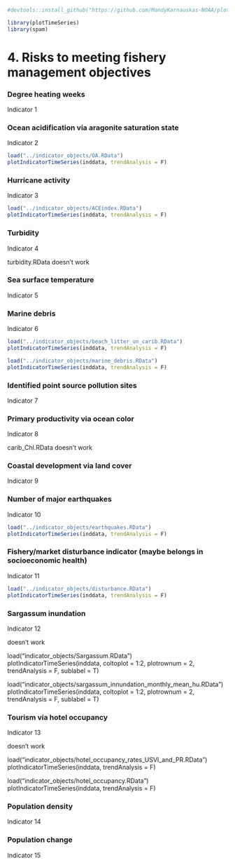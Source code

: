 ```r
#devtools::install_github("https://github.com/MandyKarnauskas-NOAA/plotTimeSeries.git")

library(plotTimeSeries)
library(spam)
```

# 4. Risks to meeting fishery management objectives

### Degree heating weeks

Indicator 1

### Ocean acidification via aragonite saturation state

Indicator 2

```r
load("../indicator_objects/OA.RData")
plotIndicatorTimeSeries(inddata, trendAnalysis = F)
```

### Hurricane activity

Indicator 3

```r
load("../indicator_objects/ACEindex.RData")
plotIndicatorTimeSeries(inddata, trendAnalysis = F)
```

### Turbidity

Indicator 4

turbidity.RData doesn't work

### Sea surface temperature

Indicator 5

### Marine debris

Indicator 6

```r
load("../indicator_objects/beach_litter_un_carib.RData")
plotIndicatorTimeSeries(inddata, trendAnalysis = F)
```

```r
load("../indicator_objects/marine_debris.RData")
plotIndicatorTimeSeries(inddata, trendAnalysis = F)
```

### Identified point source pollution sites

Indicator 7

### Primary productivity via ocean color

Indicator 8

carib_Chl.RData doesn't work

### Coastal development via land cover

Indicator 9

### Number of major earthquakes

Indicator 10

```r
load("../indicator_objects/earthquakes.RData")
plotIndicatorTimeSeries(inddata, trendAnalysis = F)
```

### Fishery/market disturbance indicator (maybe belongs in socioeconomic health)

Indicator 11

```r
load("../indicator_objects/disturbance.RData")
plotIndicatorTimeSeries(inddata, trendAnalysis = F)
```

### Sargassum inundation

Indicator 12

doesn't work

load("indicator_objects/Sargassum.RData") 
plotIndicatorTimeSeries(inddata, coltoplot = 1:2, plotrownum = 2, trendAnalysis = F, sublabel = T) 

load("indicator_objects/sargassum_innundation_monthly_mean_hu.RData")
plotIndicatorTimeSeries(inddata, coltoplot = 1:2, plotrownum = 2, trendAnalysis = F, sublabel = T)

### Tourism via hotel occupancy

Indicator 13

doesn't work 

load("indicator_objects/hotel_occupancy_rates_USVI_and_PR.RData")
plotIndicatorTimeSeries(inddata, trendAnalysis = F) 

load("indicator_objects/hotel_occupancy.RData") 
plotIndicatorTimeSeries(inddata, trendAnalysis = F) 

### Population density

Indicator 14

### Population change

Indicator 15